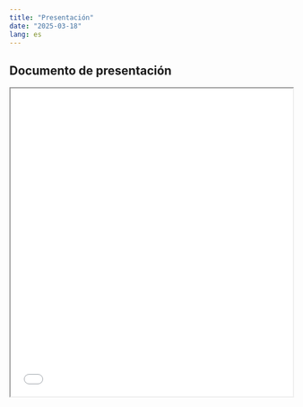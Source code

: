 ```yaml
---
title: "Presentación"
date: "2025-03-18"
lang: es
---
```


## Documento de presentación

<iframe src= 02_clase.pdf height="550" width=100% allowfullscreen="true">

</iframe> 



